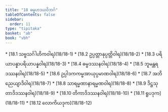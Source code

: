 ```yaml
---
title: "18 ဓမ္မဟဒယဝိဘင်္ဂ"
tableOfContents: false
sidebar:
  order: 11
type: "tipitaka"
basket: "ab"
book: "vbh"
---
```



<DynamicBreadcrumb />



<TableOfContents book="vbh" section="18">
* [18.1 သဗ္ဗသင်္ဂါဟိကဝါရ](18/18-1)
* [18.2 ဥပ္ပတ္တာနုပ္ပတ္တိဝါရ](18/18-2)
* [18.3 ပရိယာပန္နာပရိယာပန္နဝါရ](18/18-3)
* [18.4 ဓမ္မဒဿနဝါရ](18/18-4)
* [18.5 ဘူမန္တရဒဿနဝါရ](18/18-5)
* [18.6 ဥပ္ပါဒကကမ္မအာယုပ္ပမာဏဝါရ](18/18-6)
* [18.7 အဘိညေယျာဒိဝါရ](18/18-7)
* [18.8 သာရမ္မဏာနာရမ္မဏဝါရ](18/18-8)
* [18.9 ဒိဋ္ဌသုတာဒိဒဿနဝါရ](18/18-9)
* [18.10 တိကာဒိဒဿနဝါရ](18/18-10)
* [18.11 ရူပဒုက](18/18-11)
* [18.12 လောကိယဒုက](18/18-12)
</TableOfContents>